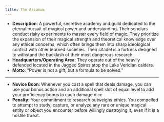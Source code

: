 ```yaml
---
title: The Arcanum
---
```


- **Description**: A powerful, secretive academy and guild dedicated to the eternal pursuit of magical power and understanding. Their scholars conduct risky experiments to master every field of magic. They prioritize the expansion of their magical strength and theoretical knowledge over any ethical concerns, which often brings them into sharp ideological conflict with other learned societies. Their citadel is a fortress designed to withstand the backlash of their most dangerous research.
- **Headquarters/Operating Area**: They operate out of the heavily defended located in the Jagged Spires atop the Lake Veridian caldera.
- **Motto**: "Power is not a gift, but a formula to be solved."
---
- **Novice Boon**: Whenever you cast a spell that deals damage, you can use your bonus action and an additional spell slot of equal level to add your proficiency bonus to each damage dice
- **Penalty**: Your commitment to research outweighs ethics. You compelled to attempt to study, capture, or analyze any rare or unique magical entity or object you encounter before willingly destroying it, even if it is a hostile threat.
